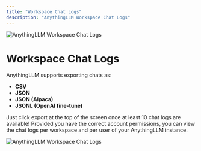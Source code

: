 ```yaml
---
title: "Workspace Chat Logs"
description: "AnythingLLM Workspace Chat Logs"
---
```



<Image
  src="/images/features/chat-logs/header-image.png"
  height={1080}
  width={1920}
  quality={100}
  alt="AnythingLLM Workspace Chat Logs"
/>

# Workspace Chat Logs

AnythingLLM supports exporting chats as:

- **CSV**
- **JSON**
- **JSON (Alpaca)**
- **JSONL (OpenAI fine-tune)**

Just click export at the top of the screen once at least 10 chat logs are available! Provided you have the correct account permissions, you can view the chat logs per workspace and per user of your AnythingLLM instance.

<Image
  src="/images/features/chat-logs/workspace-chat.png"
  height={1080}
  width={1920}
  quality={100}
  alt="AnythingLLM Workspace Chat Logs"
/>
